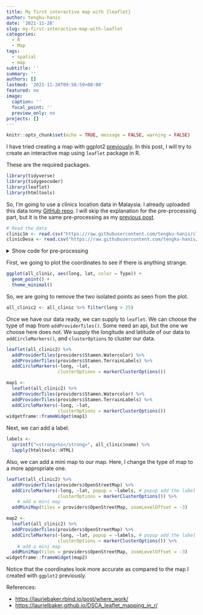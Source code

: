 ```yaml
---
title: My first interactive map with {leaflet}
author: tengku-hanis
date: '2021-11-28'
slug: my-first-interactive-map-with-leaflet
categories:
  - R
  - Map
tags:
  - spatial
  - map
subtitle: ''
summary: ''
authors: []
lastmod: '2021-11-28T09:56:59+08:00'
featured: no
image:
  caption: ''
  focal_point: ''
  preview_only: no
projects: []
---
```


```r
knitr::opts_chunk$set(echo = TRUE, message = FALSE, warning = FALSE)
```

I have tried creating a map with ggplot2 [previously](https://tengkuhanis.netlify.app/post/making-maps-with-r-my-first-attempt-ever/). In this post, I will try to create an interactive map using `leaflet` package in R.

These are the required packages.

```r
library(tidyverse)
library(tidygeocoder)
library(leaflet)
library(htmltools)
```

So, I'm going to use a clinics location data in Malaysia. I already uploaded this data tomy [GitHub repo](https://github.com/tengku-hanis/clinic-data). I will skip the explanation for the pre-processing part, but it is the same pre-processing as my [previous post](https://tengkuhanis.netlify.app/post/making-maps-with-r-my-first-attempt-ever/).

```r
# Read the data
clinic1m <- read.csv("https://raw.githubusercontent.com/tengku-hanis/clinic-data/main/clinic1m.csv")
clinicDesa <- read.csv("https://raw.githubusercontent.com/tengku-hanis/clinic-data/main/clinicdesa.csv")
```

<details>
  <summary>Show code for pre-processing</summary>
```r
# Get the missing coordinate based on postal codes
clinic1m2 <- 
  clinic1m %>%
  mutate(country = "malaysia") %>% 
  select(name, postcode, country) %>% 
  mutate(postcode = ifelse(nchar(postcode) == 4, paste0(0, postcode), postcode)) %>%
  geocode(postalcode = postcode, country = country, method = "osm")

# Add coordinate from external sources for the still missing coordinates
add_coord <- 
  read.table(header = T, text = "
postal_code    latitude   longitude
16070            6.0334    102.3499
26060            3.6228    102.3926
90700            5.8456    118.0571
26060            3.6228    102.3926")

# Drop clinics with the still missing coordinate
clinic1m2 <- 
  clinic1m2 %>% 
  mutate(lat = ifelse(postcode %in% add_coord$postal_code, add_coord$latitude, lat), 
         long = ifelse(postcode %in% add_coord$postal_code, add_coord$longitude, long)) %>% 
  drop_na() #drop 2 clinic1m

# Bind the 2 data
all_clinic <- 
  clinic1m2 %>% 
  mutate(Type = "1Malaysia") %>% 
  select(name, Type, lat, long) %>% 
  bind_rows(clinicDesa %>% 
              mutate(Type = "Desa", 
                     lat = latitude, 
                     long = longitude) %>% 
              select(name, Type, lat, long)) %>% 
  mutate(name = str_to_title(name))
```
</details>

First, we going to plot the coordinates to see if there is anything strange.

```r
ggplot(all_clinic, aes(long, lat, color = Type)) +
  geom_point() +
  theme_minimal()
```

So, we are going to remove the two isolated points as seen from the plot.

```r
all_clinic2 <- all_clinic %>% filter(long > 25)
```

Once we have our data ready, we can supply to `leaflet`. We can choose the type of map from `addProviderTiles()`. Some need an api, but the one we choose here does not. We supply the longitude and latitude of our data to `addCircleMarkers()`, and `clusterOptions` to cluster our data.

```r
leaflet(all_clinic2) %>% 
  addProviderTiles(providers$Stamen.Watercolor) %>%
  addProviderTiles(providers$Stamen.TerrainLabels) %>%
  addCircleMarkers(~long, ~lat, 
                   clusterOptions = markerClusterOptions())
```

```r
map1 <- 
  leaflet(all_clinic2) %>% 
  addProviderTiles(providers$Stamen.Watercolor) %>%
  addProviderTiles(providers$Stamen.TerrainLabels) %>%
  addCircleMarkers(~long, ~lat, 
                   clusterOptions = markerClusterOptions())
widgetframe::frameWidget(map1)
```

Next, we can add a label.

```r
labels <- 
  sprintf("<strong>%s</strong>", all_clinic$name) %>% 
  lapply(htmltools::HTML)
```

Also, we can add a mini map to our map. Here, I change the type of map to a more appropriate one.

```r
leaflet(all_clinic2) %>% 
  addProviderTiles(providers$OpenStreetMap) %>%
  addCircleMarkers(~long, ~lat, popup = ~labels, # popup add the label
                   clusterOptions = markerClusterOptions()) %>% 
    # add a mini map
  addMiniMap(tiles = providers$OpenStreetMap, zoomLevelOffset = -3)
```

```r
map2 <- 
  leaflet(all_clinic2) %>% 
  addProviderTiles(providers$OpenStreetMap) %>%
  addCircleMarkers(~long, ~lat, popup = ~labels, # popup add the label
                   clusterOptions = markerClusterOptions()) %>% 
    # add a mini map
  addMiniMap(tiles = providers$OpenStreetMap, zoomLevelOffset = -3)
widgetframe::frameWidget(map2)
```

Notice that the coordinates look more accurate as compared to the map I created with `ggplot2` previously.

References:

-   <https://lauriebaker.rbind.io/post/where_work/>
-   <https://laurielbaker.github.io/DSCA_leaflet_mapping_in_r/>
